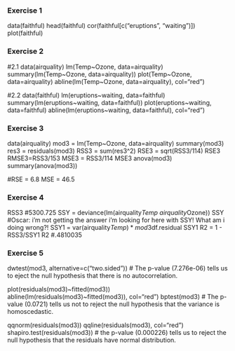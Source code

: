 ### Exercise 1
data(faithful)
head(faithful)
cor(faithful[c("eruptions", "waiting")])
plot(faithful)


### Exercise 2
#2.1
data(airquality)
lm(Temp~Ozone, data=airquality)
summary(lm(Temp~Ozone, data=airquality))
plot(Temp~Ozone, data=airquality)
abline(lm(Temp~Ozone, data=airquality), col="red")

#2.2
data(faithful)
lm(eruptions~waiting, data=faithful)
summary(lm(eruptions~waiting, data=faithful))
plot(eruptions~waiting, data=faithful)
abline(lm(eruptions~waiting, data=faithful), col="red")


### Exercise 3
data(airquality)
mod3 = lm(Temp~Ozone, data=airquality)
summary(mod3)
res3 = residuals(mod3)
RSS3 = sum(res3^2)
RSE3 = sqrt(RSS3/114)
RSE3
RMSE3=RSS3/153
MSE3 = RSS3/114
MSE3
anova(mod3)
summary(anova(mod3))

#RSE = 6.8     MSE = 46.5


### Exercise 4
RSS3    #5300.725
SSY = deviance(lm(airquality$Temp~airquality$Ozone))
SSY #Oscar: i'm not getting the answer i'm looking for here with SSY! What am i doing wrong?!
SSY1 = var(airquality$Temp)*mod3$df.residual
SSY1
R2 = 1 - RSS3/SSY1
R2 #.4810035


### Exercise 5
dwtest(mod3, alternative=c("two.sided"))
# The p-value (7.276e-06) tells us to eject the null hypothesis that there is no autocorrelation.

plot(residuals(mod3)~fitted(mod3))
abline(lm(residuals(mod3)~fitted(mod3)), col="red")
bptest(mod3)
# The p-value (0.0721) tells us not to reject the null hypothesis that the variance is homoscedastic.

qqnorm(residuals(mod3))
qqline(residuals(mod3), col="red")
shapiro.test(residuals(mod3))
# the p-value (0.000226) tells us to reject the null hypothesis that the residuals have normal distribution.
